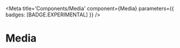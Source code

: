 

<Meta
  title='Components/Media'
  component={Media}
  parameters={{ badges: [BADGE.EXPERIMENTAL] }}
/>

# Media

<Media>
  <MediaConsumer />
</Media>
